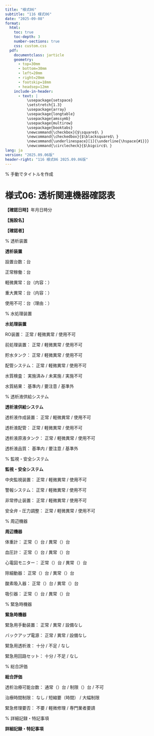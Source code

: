 ```yaml
---
title: "様式06"
subtitle: "116 様式06"
date: "2025-09-08"
format: 
  html:
    toc: true
    toc-depth: 3
    number-sections: true
    css: custom.css
  pdf:
    documentclass: jarticle
    geometry: 
      - top=30mm
      - bottom=30mm  
      - left=20mm
      - right=20mm
      - footskip=18mm
      - headsep=12mm
    include-in-header:
      - text: |
          \usepackage{setspace}
          \setstretch{1.3}
          \usepackage{array}
          \usepackage{longtable}
          \usepackage{amssymb}
          \usepackage{multirow}
          \usepackage{booktabs}
          \newcommand{\checkbox}{$\square$\ }
          \newcommand{\checkedbox}{$\blacksquare$\ }
          \newcommand{\underlinespace}[1]{\underline{\hspace{#1}}}
          \newcommand{\circlecheck}{$\bigcirc$\ }
lang: ja
version: "2025.09.06版"
header-right: "116 様式06 2025.09.06版"
---
```


% 手動でタイトルを作成

# 様式06: 透析関連機器確認表



**【確認日時】**\underlinespace{2cm}年\underlinespace{1cm}月\underlinespace{1cm}日\underlinespace{1cm}時\underlinespace{1cm}分



**【施設名】** \underlinespace{10cm}



**【確認者】** \underlinespace{10cm}



% 透析装置

**\large 透析装置**




\checkbox 設置台数：\underlinespace{2cm}台



\checkbox 正常稼働：\underlinespace{2cm}台



\checkbox 軽微異常：\underlinespace{2cm}台（内容：\underlinespace{6cm}）



\checkbox 重大異常：\underlinespace{2cm}台（内容：\underlinespace{6cm}）



\checkbox 使用不可：\underlinespace{2cm}台（理由：\underlinespace{6cm}）



% 水処理装置

**\large 水処理装置**




\checkbox RO装置：     \checkbox 正常      /      \checkbox 軽微異常      /      \checkbox 使用不可



\checkbox 前処理装置：     \checkbox 正常      /      \checkbox 軽微異常      /      \checkbox 使用不可



\checkbox 貯水タンク：     \checkbox 正常      /      \checkbox 軽微異常      /      \checkbox 使用不可



\checkbox 配管システム：     \checkbox 正常      /      \checkbox 軽微異常      /      \checkbox 使用不可



\checkbox 水質検査：     \checkbox 実施済み      /      \checkbox 未実施      /      \checkbox 実施不可



\checkbox 水質結果：     \checkbox 基準内      /      \checkbox 要注意      /      \checkbox 基準外



% 透析液供給システム

**\large 透析液供給システム**




\checkbox 透析液作成装置：     \checkbox 正常      /      \checkbox 軽微異常      /      \checkbox 使用不可



\checkbox 透析液配管：     \checkbox 正常      /      \checkbox 軽微異常      /      \checkbox 使用不可



\checkbox 透析液原液タンク：     \checkbox 正常      /      \checkbox 軽微異常      /      \checkbox 使用不可



\checkbox 透析液品質：     \checkbox 基準内      /      \checkbox 要注意      /      \checkbox 基準外



% 監視・安全システム

**\large 監視・安全システム**




\checkbox 中央監視装置：     \checkbox 正常      /      \checkbox 軽微異常      /      \checkbox 使用不可



\checkbox 警報システム：     \checkbox 正常      /      \checkbox 軽微異常      /      \checkbox 使用不可



\checkbox 非常停止装置：     \checkbox 正常      /      \checkbox 軽微異常      /      \checkbox 使用不可



\checkbox 安全弁・圧力調整：     \checkbox 正常      /      \checkbox 軽微異常      /      \checkbox 使用不可



% 周辺機器

**\large 周辺機器**




\checkbox 体重計：     正常（\underlinespace{1.5cm}）台      /      異常（\underlinespace{1.5cm}）台



\checkbox 血圧計：     正常（\underlinespace{1.5cm}）台      /      異常（\underlinespace{1.5cm}）台



\checkbox 心電図モニター：     正常（\underlinespace{1.5cm}）台      /      異常（\underlinespace{1.5cm}）台



\checkbox 除細動器：     正常（\underlinespace{1.5cm}）台      /      異常（\underlinespace{1.5cm}）台



\checkbox 酸素吸入器：     正常（\underlinespace{1.5cm}）台      /      異常（\underlinespace{1.5cm}）台



\checkbox 吸引器：     正常（\underlinespace{1.5cm}）台      /      異常（\underlinespace{1.5cm}）台



% 緊急時機器

**\large 緊急時機器**




\checkbox 緊急用手動装置：     \checkbox 正常      /      \checkbox 異常      /      \checkbox 設備なし



\checkbox バックアップ電源：     \checkbox 正常      /      \checkbox 異常      /      \checkbox 設備なし



\checkbox 緊急用透析液：     \checkbox 十分      /      \checkbox 不足      /      \checkbox なし



\checkbox 緊急用回路セット：     \checkbox 十分      /      \checkbox 不足      /      \checkbox なし



% 総合評価

**\large 総合評価**




\checkbox 透析治療可能台数：     通常（\underlinespace{2cm}）台      /      制限（\underlinespace{2cm}）台      /      不可



\checkbox 治療時間制限：     \checkbox なし      /      短縮要（\underlinespace{2cm}時間）      /      \checkbox 大幅制限



\checkbox 緊急修理要否：     \checkbox 不要      /      \checkbox 軽微修理      /      \checkbox 専門業者要請



% 詳細記録・特記事項

**\large 詳細記録・特記事項**




\underlinespace{13cm}



\underlinespace{13cm}



\underlinespace{13cm}



\underlinespace{13cm}



\underlinespace{13cm}